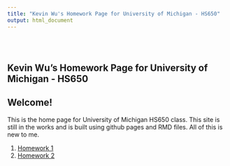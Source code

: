 ```yaml
---
title: "Kevin Wu's Homework Page for University of Michigan - HS650"
output: html_document
---
```


<style type="text/css">
.title {
  display: none;
}
</style>

<div class="row" style="padding-top: 30px;">

# **Kevin Wu's Homework Page for University of Michigan - HS650**

## Welcome!

This is the home page for University of Michigan HS650 class.  This site is still in the works and is built using github pages and RMD files.  All of this is new to me.

1. [Homework 1](/UMich-HS650/hw1.html)
2. [Homework 2](/UMich-HS650/hw2.html)
</div>
